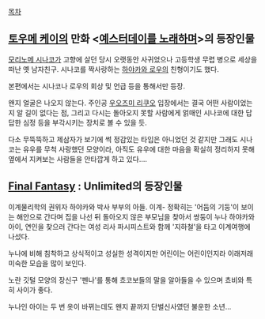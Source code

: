 [[목차]]
== [[토우메 케이]]의 만화 <[[예스터데이를 노래하며]]>의 등장인물 ==
[[모리노메 시나코]]가 고향에 살던 당시 오랫동안 사귀었으나 고등학생 무렵 병으로 세상을 떠난 옛 남자친구. 시나코를 짝사랑하는 [[하야카와 로우]]의 친형이기도 했다.

본편에서는 시나코나 로우의 회상 및 언급 등을 통해서만 등장.

왠지 얼굴은 나오지 않는다. 주인공 [[우오즈미 리쿠오]] 입장에서는 결국 어떤 사람이었는지 알 길이 없다는 점, 그리고 다시는 돌아오지 못할 사람에게 얽매인 시나코에 대한 답답한 심정 등을 부각시키는 장치로 볼 수 있을 듯.  

다소 무뚝뚝하고 제삼자가 보기에 썩 정감있는 타입은 아니었던 것 같지만 그래도 시나코는 유우를 무척 사랑했던 모양이라, 아직도 유우에 대한 마음을 확실히 정리하지 못해 옆에서 지켜보는 사람들을 안타깝게 하고 있다….


== [[Final Fantasy]] : Unlimited의 등장인물 ==
이계물리학의 권위자 하야카와 박사 부부의 아들. 이계- 정확히는 '어둠의 기둥'이 보이는 해안으로 간다며 집을 나선 뒤 돌아오지 않은 부모님을 찾아서 쌍둥이 누나 하야카와 아이, 연인을 찾으러 간다는 여성 리사 파시피스트와 함께 '지하철'을 타고 이계여행에 나섰다.

누나에 비해 침착하고 상식적이고 성실한 성격이지만 어린이는 어린이인지라 이래저래 미숙한 모습을 많이 보인다.

노란 깃털 모양의 장신구 '펜나'를 통해 쵸코보들의 말을 알아들을 수 있으며 쵸비와 특히 사이가 좋다.

누나인 아이는 두 번 옷이 바뀌는데도 왠지 끝까지 단벌신사였던 불운한 소년...
